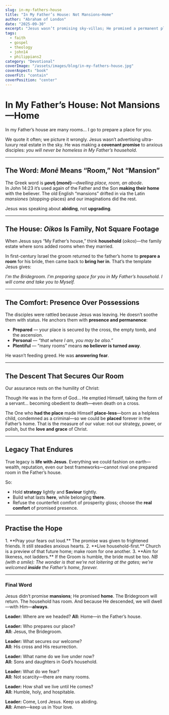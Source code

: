 ```yaml
---
slug: in-my-fathers-house
title: "In My Father’s House: Not Mansions—Home"
author: "Abraham of London"
date: "2025-09-30"
excerpt: "Jesus wasn’t promising sky-villas; He promised a permanent place in the Father’s household—secured by His cross and resurrection. Our legacy is eternity with Christ."
tags:
  - faith
  - gospel
  - theology
  - john14
  - philippians2
category: "Devotional"
coverImage: "/assets/images/blog/in-my-fathers-house.jpg"
coverAspect: "book"
coverFit: "contain"
coverPosition: "center"
---
```


# In My Father’s House: Not Mansions—Home

<Verse cite="John 14:2">
  In my Father’s house are many rooms… I go to prepare a place for you.
</Verse>

We quote it often; we picture it wrongly. Jesus wasn’t advertising ultra-luxury real estate in the sky. He was making a **covenant promise** to anxious disciples: *you will never be homeless in My Father’s household*.

---

## The Word: *Monē* Means “Room,” Not “Mansion”

The Greek word is **μονή (*monē*)**—*dwelling place, room, an abode*.  
In John 14:23 it’s used again of the Father and the Son **making their home** with the believer. The old English “mansions” drifted in via the Latin *mansiones* (stopping-places) and our imaginations did the rest.

<PullLine>
  Jesus was speaking about <strong>abiding</strong>, not <strong>upgrading</strong>.
</PullLine>

---

## The House: *Oikos* Is Family, Not Square Footage

When Jesus says “My Father’s house,” think **household** (*oikos*)—the family estate where sons added rooms when they married.

In first-century Israel the groom returned to the father’s home to **prepare a room** for his bride, then came back to **bring her in**. That’s the template Jesus gives:

<PullLine subtle>
  <em>I’m the Bridegroom. I’m preparing space for you in My Father’s household. I will come and take you to Myself.</em>
</PullLine>

---

## The Comfort: Presence Over Possessions

The disciples were rattled because Jesus was leaving. He doesn’t soothe them with status. He anchors them with **presence and permanence**:

- **Prepared** — your place is secured by the cross, the empty tomb, and the ascension.  
- **Personal** — *“that where I am, you may be also.”*  
- **Plentiful** — “many rooms” means **no believer is turned away**.

He wasn’t feeding greed. He was **answering fear**.

---

## The Descent That Secures Our Room

Our assurance rests on the humility of Christ:

<Verse cite="Philippians 2">
  Though He was in the form of God… He emptied Himself, taking the form of a servant… becoming obedient to death—even death on a cross.
</Verse>

The One who **had the place** made Himself **place-less**—born as a helpless child, condemned as a criminal—so we could be **placed** forever in the Father’s home. That is the measure of our value: not our strategy, power, or polish, but the **love and grace** of Christ.

---

## Legacy That Endures

<PullLine>
  True legacy is <strong>life with Jesus</strong>. Everything we could fashion on earth—wealth, reputation, even our best frameworks—cannot rival one prepared room in the Father’s house.
</PullLine>

So:

- Hold **strategy** lightly and **Saviour** tightly.  
- Build what lasts **here**, while belonging **there**.  
- Refuse the counterfeit comfort of prosperity gloss; choose the **real comfort** of promised presence.

---

## Practise the Hope

<Note tone="key">
1. **Pray your fears out loud.** The promise was given to frightened friends. It still steadies anxious hearts.  
2. **Live household-first.** Church is a preview of that future home; make room for one another.  
3. **Aim for likeness, not ladders.** If the Groom is humble, the bride must be too.
</Note>

<PullLine subtle>
  <em>NB (with a smile): The wonder is that we’re not loitering at the gates; we’re welcomed <strong>inside</strong> the Father’s home, forever.</em>
</PullLine>

---

### Final Word

Jesus didn’t promise **mansions**; He promised **home**. The Bridegroom will return. The household has room. And because He descended, we will dwell—with Him—**always**.

<Note tone="key" title="Small Group Liturgy (60–90s)">
  <strong>Leader:</strong> Where are we headed?  
  <strong>All:</strong> Home—in the Father’s house.

  <strong>Leader:</strong> Who prepares our place?  
  <strong>All:</strong> Jesus, the Bridegroom.

  <strong>Leader:</strong> What secures our welcome?  
  <strong>All:</strong> His cross and His resurrection.

  <strong>Leader:</strong> What name do we live under now?  
  <strong>All:</strong> Sons and daughters in God’s household.

  <strong>Leader:</strong> What do we fear?  
  <strong>All:</strong> Not scarcity—there are many rooms.

  <strong>Leader:</strong> How shall we live until He comes?  
  <strong>All:</strong> Humble, holy, and hospitable.

  <strong>Leader:</strong> Come, Lord Jesus. Keep us abiding.  
  <strong>All:</strong> Amen—keep us in Your love.
</Note>
